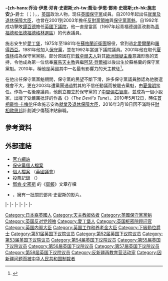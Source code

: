 {{Expand|time=2015-05-19T12:09:47+00:00}}
{{请求翻译|time=2015-05-19T12:09:47+00:00}} 
{{NoteTA
|G1= PoliticiansUK
|T = zh-hans:伊恩·邓肯·史密斯; zh-tw:伊恩·鄧肯·史密斯; zh-hk:施志安;
|1=zh-cn:戴维·卡梅伦;zh:卡梅倫;zh-hk:甘民樂
}}
{{Distinguish|伊恩·史密斯}}
{{Infobox officeholder
|name             = 伊恩·邓肯·史密斯爵士 <small>[[閣下|閣下]]<br/>The Rt Hon. Sir Iain Duncan Smith {{post-nominals|country=GBR|MP}}
|image            = Official portrait of Sir Iain Duncan Smith MP crop 2.jpg
|office           = [[就業及退休保障大臣|就業及退休保障大臣]]
|primeminister    = [[戴维·卡梅伦|戴维·卡梅伦]]
|term_start       = 2010年5月12日
|term_end         = 2016年3月18日
|predecessor      = [[顧綺慧|顧綺慧]]
|successor        = [[郝智恆|郝智恆]]
|office1          = [[反對黨領袖_(英國)|反對黨領袖]]<br>[[英國保守黨黨魁列表|保守黨黨魁]]
|monarch1         = [[伊莉莎白二世|伊莉莎白二世]]
|primeminister1   = [[貝理雅|貝理雅]]
|term_start1      = 2001年9月13日
|term_end1        = 2003年11月6日
|predecessor1     = [[夏偉林|夏偉林]]
|successor1       = [[夏偉明|夏偉明]]
|office3          = {{le|影子內閣國防大臣|Shadow Secretary of State for Defence}}
|leader3          = [[夏偉林|夏偉林]]
|term_start3      = 1999年6月15日
|term_end3        = 2001年9月13日
|predecessor3     = {{link-en|梅普爾斯男爵約翰·梅普爾斯|John Maples, Baron Maples|約翰·梅普爾斯}}
|successor3       = [[伯納德·詹金|伯納德·詹金]]
|office4          = {{link-en|影子內閣就業及退休保障大臣|Shadow Secretary of State for Work and Pensions|影子內閣社會保障大臣}}
|leader4          = [[夏偉林|夏偉林]]
|term_start4      = 1997年6月2日
|term_end4        = 1999年6月15日
|predecessor4     = [[彼得·利雷|彼得·利雷]]
|successor4       = [[韋力生|韋力生]]
|office5          = [[青福德和伍德福德格林_(英國國會選區)|青福德和伍德福德格林選區]]<br />{{small|{{link-en|青福德 (英國國會選區)|Chingford (UK Parliament constituency)|青福德選區}}（1992－1997）}}<br />[[國會議員|下議院議員]]
|term_start5      = 1992年4月9日
|term_end5        = 
|predecessor5     = [[譚百德|譚百德]]
|successor5       = 
|majority5        = 12,963（30.1%）
|birth_name       = {{lang|en|George Iain Duncan Smith}}<br />喬治·伊-{}-恩·鄧-{}-肯·史密斯
|birth_date       = {{Birth date and age|1954|4|9|df=y}}
|birth_place      = {{SCO}}[[愛丁堡|愛丁堡]]
|death_date       =
|death_place      =
|nationality      = {{UK}}
|party            = [[保守黨_(英國)|保守黨]]
|spouse           = {{lang|en|Betsy Fremantle}}<br />貝特西·弗里曼特爾
|children         = 4
|alma_mater       = [[佩鲁贾外国人大学|佩鲁贾外国人大学]]<br />[[桑德赫斯特皇家军事学院|桑德赫斯特皇家军事学院]]
|religion         = [[天主教會|羅馬天主教]]
|Infobox military person
|nickname         = {{lang|en|IDS}}
|allegiance       = {{GBR}}
|branch           = [[File:Flag_of_the_British_Army.svg|23px]] [[英國陸軍|英國陸軍]]
|serviceyears     = 1975年－1981年
|rank             = {{link-en|陸軍中尉 (英國陸軍及皇家海軍陸戰隊)|Lieutenant (British Army and Royal Marines)|陸軍中尉}}
|unit             = [[蘇格蘭近衛團|蘇格蘭近衛團]]
|battles          = [[北爱尔兰问题|北爱尔兰问题]]
}}

'''-{zh-hans:乔治·伊恩·邓肯·史密斯;zh-tw:喬治·伊恩·鄧肯·史密斯;zh-hk:施志安;}-'''爵士（{{lang-en|Sir George Iain Duncan Smith}}；{{bd|1954年|4月9日|||catIdx=Duncan Smith, Sir Iain}}），{{各地中文名|display=inline|cn=伊恩·史密斯|tw=伊恩·史密斯|hk=施志安}}，[[英国|英国]]政治人物，现任[[保守黨_(英國)|英國保守黨]]成員。自2010年起出任[[就業及退休保障大臣|就業及退休保障大臣]]，也曾在2001到2003年擔任[[反對黨領袖_(英國)|反對黨領袖]]與[[英國保守黨黨魁列表|保守黨黨魁]]。自1992年成功擊敗[[譚百德|譚百德]]擔任[[英國下議院|英國下議院]]{{link-en|青福德 (英國國會選區)|Chingford (UK Parliament constituency)|青福德議員}}，他一直是當區（1997年起青福德選區改劃為[[青福德和伍德福德格林_(英國國會選區)|青福德和伍德福德格林選區]]）的代表議員。

施志安生於[[愛丁堡|愛丁堡]]，1975年至1981年在[[蘇格蘭近衛團|蘇格蘭近衛團]]服役，曾到過[[北愛爾蘭|北愛爾蘭]]和[[羅得西亞|羅得西亞]]。1981年他加入[[保守黨_(英國)|保守黨]]，並在1992年當選下議院議員。2001年他在{{link-en|2001年英國保守黨黨魁選舉|Conservative Party (UK) leadership election, 2001|}}取代[[夏偉林|夏偉林]]成為保守黨黨魁，部分原因在於[[戴卓爾夫人|戴卓爾夫人]]對其[[歐洲懷疑主義|歐洲懷疑主義]]意識形態的支持，令他成為第一位信奉[[天主教會|羅馬天主教]]與繼[[阿瑟·貝爾福|阿瑟·貝爾福]]以後出生於蘇格蘭的保守黨黨魁。2010年，{{le|平板出版|The Tablet|}}稱他是英國其中一名最有影響力的天主教徒<ref>{{cite web|title=The Tablet's Top 100 |url=http://www.thetablet.co.uk/pdf/4283/ |deadurl=yes |archiveurl=https://web.archive.org/web/20160313083725/http://www.thetablet.co.uk/pdf/4283 |archivedate=2016-03-13 }}</ref>。

在他出任保守黨黨魁期間，保守黨的民望不斷下滑，許多保守黨議員勝認為他勝選機會不大，更在2003年遭黨團通過對其的不信任動議而被罷去黨魁，由[[夏偉明|夏偉明]]接任。作為一名後座議員，他創立獨立於保守黨的了[[中間偏右|中間偏右]][[智庫|智庫]]{{le|社會正義中心|Centre for Social Justice|}}，並成為一個小說家，出版了受嚴厲批評的作品《{{le|魔鬼的調子|The Devil's Tune|}}》（''The Devil's Tune''）。2010年5月12日，時任[[英国首相|首相]][[戴维·卡梅伦|戴维·卡梅伦]]任命施志安為[[就業及退休保障大臣|就業及退休保障大臣]]，2016年3月18日因不滿時任[[英國財相|財相]][[歐思邦|歐思邦]]計劃減少傷殘津貼辭職。

==參考資料==
{{Reflist|30em}}

==外部連結==
{{Commons category|Iain Duncan Smith}}
*[http://www.iainduncansmith.org.uk 官方網站] {{Wayback|url=http://www.iainduncansmith.org.uk/ |date=20210206173718 }}
*[https://web.archive.org/web/20140120005237/http://www.conservatives.com/People/Members_of_Parliament/Duncan_Smith_Iain.aspx 保守黨個人檔案]
*[http://www.parliament.uk/biographies/commons/mr-iain-duncan-smith/152 個人檔案] {{Wayback|url=http://www.parliament.uk/biographies/commons/mr-iain-duncan-smith/152 |date=20190709114601 }}（[[英國議會|英國議會]]）
*[http://www.publicwhip.org.uk/mp.php?mpn=Iain_Duncan_Smith&mpc=Chingford_and_Woodford_Green&house=commons 投票記錄] {{Wayback|url=http://www.publicwhip.org.uk/mp.php?mpn=Iain_Duncan_Smith&mpc=Chingford_and_Woodford_Green&house=commons |date=20210130071941 }}（{{le|公共鞭子|Public Whip}}）
*[http://www.guardian.co.uk/profile/iain-duncan-smith 鄧肯·史密斯] {{Wayback|url=http://www.guardian.co.uk/profile/iain-duncan-smith |date=20130705103813 }}的《[[衛報|衛報]]》文章存檔
*{{YouTube|user=workandpensions|title=就業及退休保障部}}，擁有一批關於鄧肯·史密斯的影片。

{{s-start}}
{{s-par|uk}}
{{s-bef|before=[[譚百德|譚百德]]}}
{{s-ttl|title=英國下議院{{link-en|青福德 (英國國會選區)|Chingford (UK Parliament constituency)|青福德議員}}|years=[[1992年英國大選|1992年]]－[[1997年英國大選|1997年]]}}
{{s-non|reason=選區取消}}
|-
{{s-new|選區建立}}
{{s-ttl|title=英國下議院[[青福德和伍德福德格林_(英國國會選區)|青福德和伍德福德格林議員]]|years=[[1997年英國大選|1997年]]－}}
{{s-inc}}
|-
{{s-off}}
{{s-bef|before=[[彼得·利雷|彼得·利雷]]}}
{{s-ttl|title={{link-en|影子內閣就業及退休保障大臣|Shadow Secretary of State for Work and Pensions|影子內閣社會保障大臣}}|years=1997年－1999年}}
{{s-aft|after=[[韋力生|韋力生]]}}
|-
{{s-bef|before={{link-en|梅普爾斯男爵約翰·梅普爾斯|John Maples, Baron Maples|約翰·梅普爾斯}}}}
{{s-ttl|title={{le|影子內閣國防大臣|Shadow Secretary of State for Defence}}|years=1999年－2001年}}
{{s-aft|after=[[伯納德·詹金|伯納德·詹金]]}}
|-
{{s-bef|before=[[夏偉林|夏偉林]]}}
{{s-ttl|title=[[反對黨領袖_(英國)|反對黨領袖]]|years=2001年－2003年}}
{{s-aft|after=[[迈克尔·霍华德|迈克尔·霍华德]]}}
|-
{{s-bef|before=[[顧綺慧|顧綺慧]]}}
{{s-ttl|title=[[就業及退休保障大臣|就業及退休保障大臣]]|years=2010年－2016年}}
{{s-aft|after=[[郝智恆|郝智恆]]}}
|-
{{s-ppo}}
{{s-bef|before=[[夏偉林|夏偉林]]}}
{{s-ttl|title=[[英國保守黨黨魁列表|保守黨黨魁]]|years=2001年－2003年}}
{{s-aft|after=[[迈克尔·霍华德|迈克尔·霍华德]]}}
{{s-end}}

{{戴维·卡梅伦内阁}}

{{DEFAULTSORT:Duncan Smith, Sir Iain}}
[[Category:日本裔英國人|Category:日本裔英國人]]
[[Category:天主教皈依者|Category:天主教皈依者]]
[[Category:英國保守黨黨魁|Category:英國保守黨黨魁]]
[[Category:英国反对党领袖|Category:英国反对党领袖]]
[[Category:愛丁堡人|Category:愛丁堡人]]
[[Category:英国枢密院顾问官|Category:英国枢密院顾问官]]
[[Category:英国内阁大臣|Category:英国内阁大臣]]
[[Category:英国工作和养老金大臣|Category:英国工作和养老金大臣]]
[[Category:下級勳位爵士|Category:下級勳位爵士]]
[[Category:第51届英国下议院议员|Category:第51届英国下议院议员]]
[[Category:第52届英国下议院议员|Category:第52届英国下议院议员]]
[[Category:第53届英国下议院议员|Category:第53届英国下议院议员]]
[[Category:第54届英国下议院议员|Category:第54届英国下议院议员]]
[[Category:第55届英国下议院议员|Category:第55届英国下议院议员]]
[[Category:第56届英国下议院议员|Category:第56届英国下议院议员]]
[[Category:第57届英国下议院议员|Category:第57届英国下议院议员]]
[[Category:第58届英国下议院议员|Category:第58届英国下议院议员]]
[[Category:反新疆再教育营活动家|Category:反新疆再教育营活动家]]
[[Category:因新疆问题而被中华人民共和国制裁者|Category:因新疆问题而被中华人民共和国制裁者]]